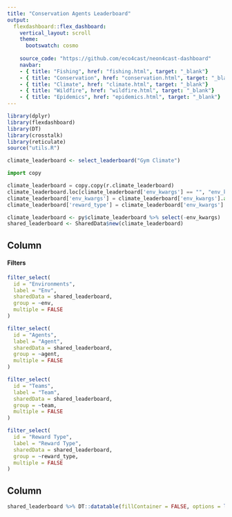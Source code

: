 ```yaml
---
title: "Conservation Agents Leaderboard"
output:
  flexdashboard::flex_dashboard:
    vertical_layout: scroll
    theme: 
      bootswatch: cosmo
      
    source_code: "https://github.com/eco4cast/neon4cast-dashboard"
    navbar:
    - { title: "Fishing", href: "fishing.html", target: "_blank"}
    - { title: "Conservation", href: "conservation.html", target: "_blank"}
    - { title: "Climate", href: "climate.html", target: "_blank"}
    - { title: "Wildfire", href: "wildfire.html", target: "_blank"}
    - { title: "Epidemics", href: "epidemics.html", target: "_blank"}
---
```

```r
library(dplyr)
library(flexdashboard)
library(DT)
library(crosstalk)
library(reticulate)
source("utils.R")

climate_leaderboard <- select_leaderboard("Gym Climate")
```   

```python
import copy

climate_leaderboard = copy.copy(r.climate_leaderboard)
climate_leaderboard.loc[climate_leaderboard['env_kwargs'] == "", "env_kwargs"] = "{'reward_type': 'survive'}"
climate_leaderboard['env_kwargs'] = climate_leaderboard['env_kwargs'].apply(lambda x: eval(x))
climate_leaderboard['reward_type'] = climate_leaderboard['env_kwargs'].apply(lambda x: x['reward_type'])
```

```r
climate_leaderboard <- py$climate_leaderboard %>% select(-env_kwargs)
shared_leaderboard <- SharedData$new(climate_leaderboard)
```

Column{.sidebar data-width=300}
---------

#### Filters

```r
filter_select(
  id = "Environments",
  label = "Env",
  sharedData = shared_leaderboard,
  group = ~env,
  multiple = FALSE
)

filter_select(
  id = "Agents",
  label = "Agent",
  sharedData = shared_leaderboard,
  group = ~agent,
  multiple = FALSE
)

filter_select(
  id = "Teams",
  label = "Team",
  sharedData = shared_leaderboard,
  group = ~team,
  multiple = FALSE
)

filter_select(
  id = "Reward Type",
  label = "Reward Type",
  sharedData = shared_leaderboard,
  group = ~reward_type,
  multiple = FALSE
)

```


Column
-------------------------------------
   

```r
shared_leaderboard %>% DT::datatable(fillContainer = FALSE, options = list(order=list(4, 'desc')))
```   
